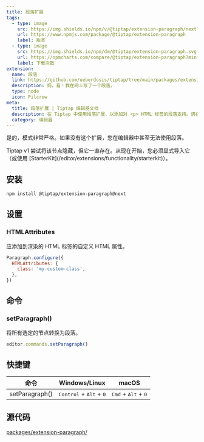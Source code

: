 ```yaml
---
title: 段落扩展
tags:
  - type: image
    src: https://img.shields.io/npm/v/@tiptap/extension-paragraph/next?label=version
    url: https://www.npmjs.com/package/@tiptap/extension-paragraph
    label: 版本
  - type: image
    src: https://img.shields.io/npm/dm/@tiptap/extension-paragraph.svg
    url: https://npmcharts.com/compare/@tiptap/extension-paragraph?minimal=true
    label: 下载次数
extension:
  name: 段落
  link: https://github.com/ueberdosis/tiptap/tree/main/packages/extension-paragraph
  description: 妈，看！我在网上写了一个段落。
  type: node
  icon: Pilcrow
meta:
  title: 段落扩展 | Tiptap 编辑器文档
  description: 在 Tiptap 中使用段落扩展，以添加对 <p> HTML 标签的段落支持。请在我们的文档中了解更多内容！
  category: 编辑器
---
```



是的，模式非常严格。如果没有这个扩展，您在编辑器中甚至无法使用段落。

<Callout title="重大变化" variant="warning">
  Tiptap v1 尝试将该节点隐藏，但它一直存在。从现在开始，您必须显式导入它（或使用 [StarterKit](/editor/extensions/functionality/starterkit)）。
</Callout>

<CodeDemo path="/Nodes/Paragraph" />

## 安装

```bash
npm install @tiptap/extension-paragraph@next
```

## 设置

### HTMLAttributes

应添加到渲染的 HTML 标签的自定义 HTML 属性。

```js
Paragraph.configure({
  HTMLAttributes: {
    class: 'my-custom-class',
  },
})
```

## 命令

### setParagraph()

将所有选定的节点转换为段落。

```js
editor.commands.setParagraph()
```

## 快捷键

| 命令          | Windows/Linux                                  | macOS                                          |
| -------------- | ---------------------------------------------- | ---------------------------------------------- |
| setParagraph() | <kbd>Control</kbd> + <kbd>Alt</kbd> + <kbd>0</kbd> | <kbd>Cmd</kbd> + <kbd>Alt</kbd> + <kbd>0</kbd> |

## 源代码

[packages/extension-paragraph/](https://github.com/ueberdosis/tiptap/blob/main/packages/extension-paragraph/)